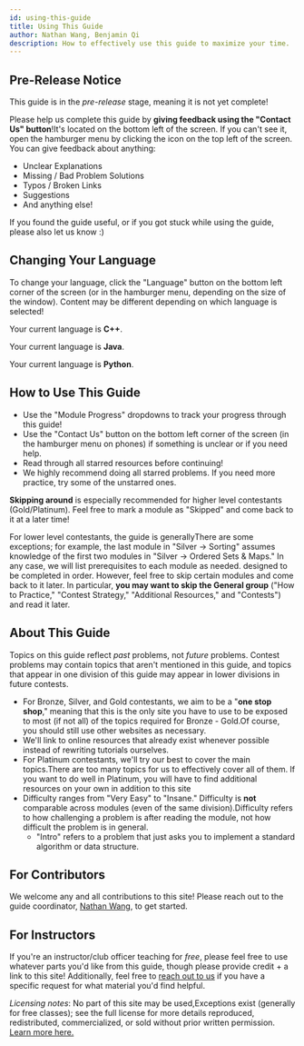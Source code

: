 ```yaml
---
id: using-this-guide
title: Using This Guide
author: Nathan Wang, Benjamin Qi
description: How to effectively use this guide to maximize your time.
---
```


## Pre-Release Notice

This guide is in the _pre-release_ stage, meaning it is not yet complete!

Please help us complete this guide by **giving feedback using the "Contact Us" button**!<Asterisk>It's located on the bottom left of the screen. If you can't see it, open the hamburger menu by clicking the icon on the top left of the screen.</Asterisk> You can give feedback about anything:

- Unclear Explanations
- Missing / Bad Problem Solutions
- Typos / Broken Links
- Suggestions
- And anything else!

If you found the guide useful, or if you got stuck while using the guide, please also let us know :)

## Changing Your Language

To change your language, click the "Language" button on the bottom left corner of the screen (or in the hamburger menu, depending on the size of the window). Content may be different depending on which language is selected!

<LanguageSection>

<CPPSection>

Your current language is **C++**.

</CPPSection>

<JavaSection>

Your current language is **Java**.

</JavaSection>

<PySection>

Your current language is **Python**.

</PySection>

</LanguageSection>

## How to Use This Guide

- Use the "Module Progress" dropdowns to track your progress through this guide!
- Use the "Contact Us" button on the bottom left corner of the screen (in the hamburger menu on phones) if something is unclear or if you need help.
- Read through all starred resources before continuing!
- We highly recommend doing all starred problems. If you need more practice, try some of the unstarred ones.

**Skipping around** is especially recommended for higher level contestants (Gold/Platinum). Feel free to <TextTooltip content="You can do this by scrolling to the end of a module">mark a module</TextTooltip> as "Skipped" and come back to it at a later time!

For lower level contestants, the guide is generally<Asterisk>There are some exceptions; for example, the last module in "Silver -> Sorting" assumes knowledge of the first two modules in "Silver -> Ordered Sets & Maps." In any case, we will list prerequisites to each module as needed.</Asterisk> designed to be completed in order. However, feel free to skip certain modules and come back to it later. In particular, **you may want to skip the General group** ("How to Practice," "Contest Strategy," "Additional Resources," and "Contests") and read it later.

## About This Guide

<warning-block title="This guide is NOT a syllabus!!">

Topics on this guide reflect _past_ problems, not _future_ problems. Contest problems may contain topics that aren't mentioned in this guide, and topics that appear in one division of this guide may appear in lower divisions in future contests.

</warning-block>

 - For Bronze, Silver, and Gold contestants, we aim to be a "**one stop shop**," meaning that this is the only site you have to use to be exposed to most (if not all) of the topics required for Bronze - Gold.<Asterisk>Of course, you should still use other websites as necessary.</Asterisk>
 - We'll link to online resources that already exist whenever possible instead of rewriting tutorials ourselves.
 - For Platinum contestants, we'll try our best to cover the main topics.<Asterisk>There are too many topics for us to effectively cover all of them. If you want to do well in Platinum, you will have to find additional resources on your own in addition to this site</Asterisk>
 - Difficulty ranges from "Very Easy" to "Insane." Difficulty is **not** comparable across modules (even of the same division).<Asterisk>Difficulty refers to how challenging a problem is after reading the module, not how difficult the problem is in general.</Asterisk>
    - "Intro" refers to a problem that just asks you to implement a standard algorithm or data structure.


## For Contributors

We welcome any and all contributions to this site! Please reach out to the guide coordinator, [Nathan Wang](mailto:nathan.r.wang@gmail.com), to get started.

## For Instructors

If you're an instructor/club officer teaching for _free_, please feel free to use whatever parts you'd like from this guide, though please provide credit + a link to this site! Additionally, feel free to [reach out to us](mailto:nathan.r.wang@gmail.com) if you have a specific request for what material you'd find helpful.

_Licensing notes_: No part of this site may be used,<Asterisk>Exceptions exist (generally for free classes); see the full license for more details</Asterisk> reproduced, redistributed, commercialized, or sold without prior written permission. [Learn more here.](/license)